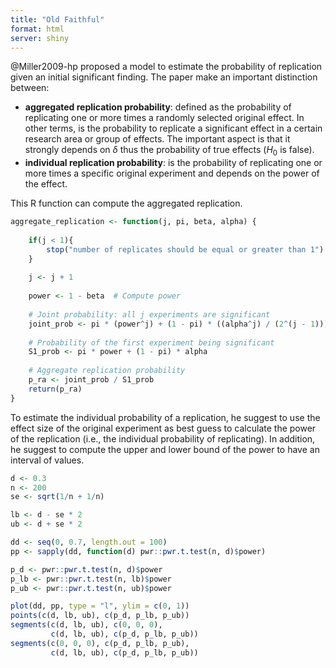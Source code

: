 ```yaml
---
title: "Old Faithful"
format: html
server: shiny
---
```


@Miller2009-hp proposed a model to estimate the probability of replication given an initial significant finding. The paper make an important distinction between:

- **aggregated replication probability**: defined as the probability of replicating one or more times a randomly selected original effect. In other terms, is the probability to replicate a significant effect in a certain research area or group of effects. The important aspect is that it strongly depends on $\delta$ thus the probability of true effects ($H_0$ is false).
- **individual replication probability**: is the probability of replicating one or more times a specific original experiment and depends on the power of the effect.

This R function can compute the aggregated replication.
```r
aggregate_replication <- function(j, pi, beta, alpha) {
    
    if(j < 1){
        stop("number of replicates should be equal or greater than 1")
    }
    
    j <- j + 1
    
    power <- 1 - beta  # Compute power
    
    # Joint probability: all j experiments are significant
    joint_prob <- pi * (power^j) + (1 - pi) * ((alpha^j) / (2^(j - 1)))
    
    # Probability of the first experiment being significant
    S1_prob <- pi * power + (1 - pi) * alpha
    
    # Aggregate replication probability
    p_ra <- joint_prob / S1_prob
    return(p_ra)
}
```

To estimate the individual probability of a replication, he suggest to use the effect size of the original experiment as best guess to calculate the power of the replication (i.e., the individual probability of replicating). In addition, he suggest to compute the upper and lower bound of the power to have an interval of values.

```r
d <- 0.3
n <- 200
se <- sqrt(1/n + 1/n)

lb <- d - se * 2
ub <- d + se * 2

dd <- seq(0, 0.7, length.out = 100) 
pp <- sapply(dd, function(d) pwr::pwr.t.test(n, d)$power)

p_d <- pwr::pwr.t.test(n, d)$power
p_lb <- pwr::pwr.t.test(n, lb)$power
p_ub <- pwr::pwr.t.test(n, ub)$power

plot(dd, pp, type = "l", ylim = c(0, 1))
points(c(d, lb, ub), c(p_d, p_lb, p_ub))
segments(c(d, lb, ub), c(0, 0, 0),
         c(d, lb, ub), c(p_d, p_lb, p_ub))
segments(c(0, 0, 0), c(p_d, p_lb, p_ub),
         c(d, lb, ub), c(p_d, p_lb, p_ub))
```